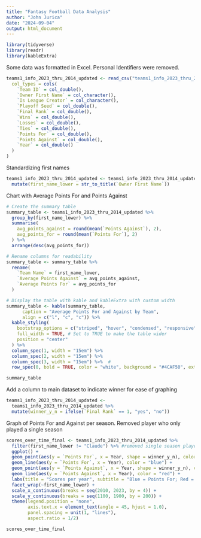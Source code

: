 ```yaml
---
title: "Fantasy Football Data Analysis"
author: "John Jurica"
date: "2024-09-04"
output: html_document
---
```



```r

library(tidyverse)
library(readr)
library(kableExtra)

```
Some data was formatted in Excel. Personal Identifiers were removed.


```r


teams1_info_2023_thru_2014_updated <- read_csv("teams1_info_2023_thru_2014_updated_csv.csv", 
  col_types = cols(
    `Team ID` = col_double(),               
    `Owner First Name` = col_character(),   
    `Is League Creator` = col_character(),  
    `Playoff Seed` = col_double(),          
    `Final Rank` = col_double(),            
    `Wins` = col_double(),                  
    `Losses` = col_double(),                
    `Ties` = col_double(),                  
    `Points For` = col_double(),            
    `Points Against` = col_double(),        
    `Year` = col_double()                   
  )
)

```

Standardizing first names

```r
teams1_info_2023_thru_2014_updated <- teams1_info_2023_thru_2014_updated %>%
  mutate(first_name_lower = str_to_title(`Owner First Name`))


```


Chart with Average Points For and Points Against

```r
# Create the summary table
summary_table <- teams1_info_2023_thru_2014_updated %>%
  group_by(first_name_lower) %>%
  summarise(
    avg_points_against = round(mean(`Points Against`), 2),
    avg_points_for = round(mean(`Points For`), 2)
  ) %>%
  arrange(desc(avg_points_for))

# Rename columns for readability
summary_table <- summary_table %>%
  rename(
    `Team Name` = first_name_lower,
    `Average Points Against` = avg_points_against,
    `Average Points For` = avg_points_for
  )

# Display the table with kable and kableExtra with custom width
summary_table <- kable(summary_table, 
      caption = "Average Points For and Against by Team", 
      align = c("l", "c", "c")) %>%
  kable_styling(
    bootstrap_options = c("striped", "hover", "condensed", "responsive"),
    full_width = TRUE, # Set to TRUE to make the table wider
    position = "center"
  ) %>%
  column_spec(1, width = "15em") %>%   
  column_spec(2, width = "15em") %>%  
  column_spec(3, width = "15em") %>%  # 
  row_spec(0, bold = TRUE, color = "white", background = "#4CAF50", extra_css = "padding: 20px;")

summary_table

```

Add a column to main dataset to indicate winner for ease of graphing

```r

teams1_info_2023_thru_2014_updated <- 
  teams1_info_2023_thru_2014_updated %>%
  mutate(winner_y_n = ifelse(`Final Rank` == 1, "yes", "no"))


```

Graph of Points For and Against per season. Removed player who only played a single season

```r

scores_over_time_final <- teams1_info_2023_thru_2014_updated %>%
  filter(first_name_lower != "Claude") %>% #removed single season player
  ggplot() +
  geom_point(aes(y = `Points For`, x = Year, shape = winner_y_n), color = "blue") +
  geom_line(aes(y = `Points For`, x = Year), color = "blue") +
  geom_point(aes(y = `Points Against`, x = Year, shape = winner_y_n), color = "red") +
  geom_line(aes(y = `Points Against`, x = Year), color = "red") +
  labs(title = "Scores per year", subtitle = "Blue = Points For; Red = Points Against; Triangle = Winner", y = "Points") +
  facet_wrap(~first_name_lower) +
  scale_x_continuous(breaks = seq(2010, 2023, by = 4)) +
  scale_y_continuous(breaks = seq(1100, 1900, by = 200)) +
  theme(legend.position = "none",
        axis.text.x = element_text(angle = 45, hjust = 1.0),
        panel.spacing = unit(1, "lines"),
        aspect.ratio = 1/2)

```
```r
scores_over_time_final
```